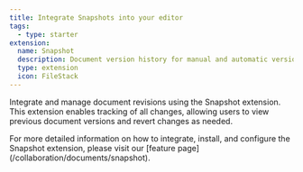 ```yaml
---
title: Integrate Snapshots into your editor
tags:
  - type: starter
extension:
  name: Snapshot
  description: Document version history for manual and automatic versioning of your documents.
  type: extension
  icon: FileStack
---
```



Integrate and manage document revisions using the Snapshot extension. This extension enables tracking of all changes, allowing users to view previous document versions and revert changes as needed.

<Callout title="More details" variant="hint">
  For more detailed information on how to integrate, install, and configure the Snapshot extension,
  please visit our [feature page](/collaboration/documents/snapshot).
</Callout>

<CodeDemo isPro path="/Extensions/Snapshot" />
